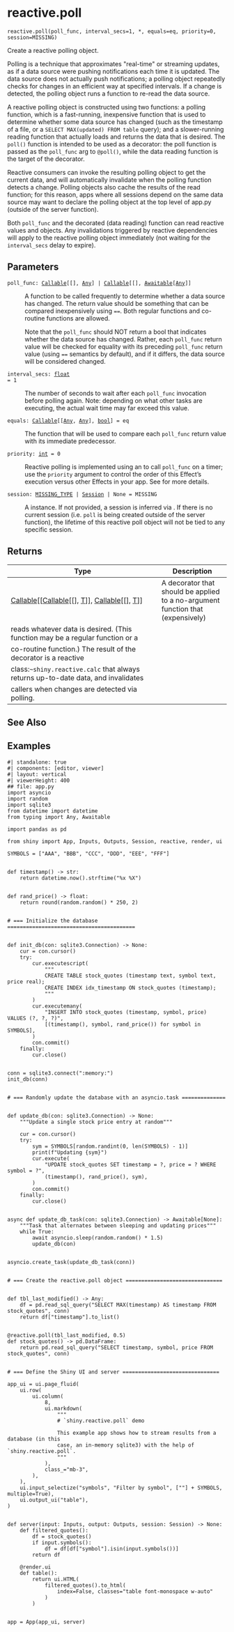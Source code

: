 # reactive.poll { #shiny.reactive.poll }

`reactive.poll(poll_func, interval_secs=1, *, equals=eq, priority=0, session=MISSING)`

Create a reactive polling object.

Polling is a technique that approximates &quot;real-time&quot; or streaming updates, as if a
data source were pushing notifications each time it is updated. The data source does
not actually push notifications; a polling object repeatedly checks for changes in an
efficient way at specified intervals. If a change is detected, the polling object runs
a function to re-read the data source.

A reactive polling object is constructed using two functions: a polling function,
which is a fast-running, inexpensive function that is used to determine whether some
data source has changed (such as the timestamp of a file, or a `SELECT MAX(updated)
FROM table` query); and a slower-running reading function that actually loads and
returns the data that is desired. The `poll()` function is intended to be used as a
decorator: the poll function is passed as the `poll_func` arg to `@poll()`, while
the data reading function is the target of the decorator.

Reactive consumers can invoke the resulting polling object to get the current data,
and will automatically invalidate when the polling function detects a change.
Polling objects also cache the results of the read function; for this reason, apps
where all sessions depend on the same data source may want to declare the polling
object at the top level of app.py (outside of the server function).

Both `poll_func` and the decorated (data reading) function can read reactive values
and [](:class:`~shiny.reactive.calc`) objects. Any invalidations triggered by reactive
dependencies will apply to the reactive polling object immediately (not waiting for
the `interval_secs` delay to expire).

## Parameters

<code><span class="parameter-name">poll_func</span><span class="parameter-annotation-sep">:</span> <span class="parameter-annotation">[Callable](`typing.Callable`)\[\[\], [Any](`typing.Any`)\] \| [Callable](`typing.Callable`)\[\[\], [Awaitable](`typing.Awaitable`)\[[Any](`typing.Any`)\]\]</span></code>

:   A function to be called frequently to determine whether a data source has
    changed. The return value should be something that can be compared inexpensively
    using `==`. Both regular functions and co-routine functions are allowed.

    Note that the `poll_func` should NOT return a bool that indicates whether the
    data source has changed. Rather, each `poll_func` return value will be checked
    for equality with its preceding `poll_func` return value (using `==` semantics
    by default), and if it differs, the data source will be considered changed.

<code><span class="parameter-name">interval_secs</span><span class="parameter-annotation-sep">:</span> <span class="parameter-annotation">[float](`float`)</span> <span class="parameter-default-sep">=</span> <span class="parameter-default">1</span></code>

:   The number of seconds to wait after each `poll_func` invocation before polling
    again. Note: depending on what other tasks are executing, the actual wait time
    may far exceed this value.

<code><span class="parameter-name">equals</span><span class="parameter-annotation-sep">:</span> <span class="parameter-annotation">[Callable](`typing.Callable`)\[\[[Any](`typing.Any`), [Any](`typing.Any`)\], [bool](`bool`)\]</span> <span class="parameter-default-sep">=</span> <span class="parameter-default">eq</span></code>

:   The function that will be used to compare each `poll_func` return value with its
    immediate predecessor.

<code><span class="parameter-name">priority</span><span class="parameter-annotation-sep">:</span> <span class="parameter-annotation">[int](`int`)</span> <span class="parameter-default-sep">=</span> <span class="parameter-default">0</span></code>

:   Reactive polling is implemented using an [](:class:`~shiny.reactive.effect`) to call
    `poll_func` on a timer; use the `priority` argument to control the order of this
    Effect's execution versus other Effects in your app. See
    [](:func:`~shiny.reactive.effect`) for more details.

<code><span class="parameter-name">session</span><span class="parameter-annotation-sep">:</span> <span class="parameter-annotation">[MISSING_TYPE](`shiny.types.MISSING_TYPE`) \| [Session](`shiny.session.Session`) \| None</span> <span class="parameter-default-sep">=</span> <span class="parameter-default">MISSING</span></code>

:   A [](:class:`~shiny.Session`) instance. If not provided, a session is inferred via
    [](:func:`~shiny.session.get_current_session`). If there is no current session (i.e.
    `poll` is being created outside of the server function), the lifetime of this
    reactive poll object will not be tied to any specific session.

## Returns

| Type                                                                                                                                                                            | Description                                                                     |
|---------------------------------------------------------------------------------------------------------------------------------------------------------------------------------|---------------------------------------------------------------------------------|
| [Callable](`typing.Callable`)\[\[[Callable](`typing.Callable`)\[\[\], [T](`shiny.reactive._poll.T`)\]\], [Callable](`typing.Callable`)\[\[\], [T](`shiny.reactive._poll.T`)\]\] | A decorator that should be applied to a no-argument function that (expensively) |
| reads whatever data is desired. (This function may be a regular function or a                                                                                                   |                                                                                 |
| co-routine function.) The result of the decorator is a reactive                                                                                                                 |                                                                                 |
| class:`~shiny.reactive.calc` that always returns up-to-date data, and invalidates                                                                                               |                                                                                 |
| callers when changes are detected via polling.                                                                                                                                  |                                                                                 |

## See Also

[](:func:`~shiny.reactive.file_reader`)

## Examples


```shinylive-python
#| standalone: true
#| components: [editor, viewer]
#| layout: vertical
#| viewerHeight: 400
## file: app.py
import asyncio
import random
import sqlite3
from datetime import datetime
from typing import Any, Awaitable

import pandas as pd

from shiny import App, Inputs, Outputs, Session, reactive, render, ui

SYMBOLS = ["AAA", "BBB", "CCC", "DDD", "EEE", "FFF"]


def timestamp() -> str:
    return datetime.now().strftime("%x %X")


def rand_price() -> float:
    return round(random.random() * 250, 2)


# === Initialize the database =========================================


def init_db(con: sqlite3.Connection) -> None:
    cur = con.cursor()
    try:
        cur.executescript(
            """
            CREATE TABLE stock_quotes (timestamp text, symbol text, price real);
            CREATE INDEX idx_timestamp ON stock_quotes (timestamp);
            """
        )
        cur.executemany(
            "INSERT INTO stock_quotes (timestamp, symbol, price) VALUES (?, ?, ?)",
            [(timestamp(), symbol, rand_price()) for symbol in SYMBOLS],
        )
        con.commit()
    finally:
        cur.close()


conn = sqlite3.connect(":memory:")
init_db(conn)


# === Randomly update the database with an asyncio.task ==============


def update_db(con: sqlite3.Connection) -> None:
    """Update a single stock price entry at random"""

    cur = con.cursor()
    try:
        sym = SYMBOLS[random.randint(0, len(SYMBOLS) - 1)]
        print(f"Updating {sym}")
        cur.execute(
            "UPDATE stock_quotes SET timestamp = ?, price = ? WHERE symbol = ?",
            (timestamp(), rand_price(), sym),
        )
        con.commit()
    finally:
        cur.close()


async def update_db_task(con: sqlite3.Connection) -> Awaitable[None]:
    """Task that alternates between sleeping and updating prices"""
    while True:
        await asyncio.sleep(random.random() * 1.5)
        update_db(con)


asyncio.create_task(update_db_task(conn))


# === Create the reactive.poll object ===============================


def tbl_last_modified() -> Any:
    df = pd.read_sql_query("SELECT MAX(timestamp) AS timestamp FROM stock_quotes", conn)
    return df["timestamp"].to_list()


@reactive.poll(tbl_last_modified, 0.5)
def stock_quotes() -> pd.DataFrame:
    return pd.read_sql_query("SELECT timestamp, symbol, price FROM stock_quotes", conn)


# === Define the Shiny UI and server ===============================

app_ui = ui.page_fluid(
    ui.row(
        ui.column(
            8,
            ui.markdown(
                """
                # `shiny.reactive.poll` demo

                This example app shows how to stream results from a database (in this
                case, an in-memory sqlite3) with the help of `shiny.reactive.poll`.
                """
            ),
            class_="mb-3",
        ),
    ),
    ui.input_selectize("symbols", "Filter by symbol", [""] + SYMBOLS, multiple=True),
    ui.output_ui("table"),
)


def server(input: Inputs, output: Outputs, session: Session) -> None:
    def filtered_quotes():
        df = stock_quotes()
        if input.symbols():
            df = df[df["symbol"].isin(input.symbols())]
        return df

    @render.ui
    def table():
        return ui.HTML(
            filtered_quotes().to_html(
                index=False, classes="table font-monospace w-auto"
            )
        )


app = App(app_ui, server)

```

